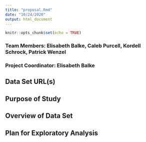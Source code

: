 ```yaml
---
title: "proposal.Rmd"
date: "10/24/2020"
output: html_document
---
```


```r
knitr::opts_chunk$set(echo = TRUE)
```

### Team Members:  Elisabeth Balke, Caleb Purcell, Kordell Schrock, Patrick Wenzel
### Project Coordinator: Elisabeth Balke

## Data Set URL(s)


## Purpose of Study


## Overview of Data Set


## Plan for Exploratory Analysis

